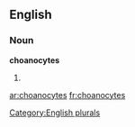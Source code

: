 ==English==

===Noun===
'''choanocytes'''

# {{plural of|[[choanocyte]]}}

[[Category:English plurals]]

[[ar:choanocytes]]
[[fr:choanocytes]]